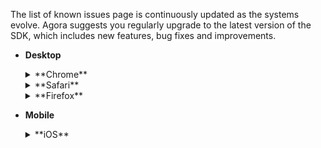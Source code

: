 <PlatformWrapper platform="web">

The list of known issues page is continuously updated as the systems evolve. Agora suggests you regularly upgrade to the latest version of the SDK, which includes new features, bug fixes and improvements.

- **Desktop**

    <details>
    <summary>**Chrome**</summary>
    <a name="chrome"></a>

    - On Windows, when Chrome 122 and above uses the Web SDK for window screen sharing, if you switch to the full-screen slide show mode, the screen sharing image remains in a non-full-screen state on the receiving end, and the full-screen slide show page cannot be displayed. **Solution**: Re-share the entire screen instead of a specific window.
    - Starting from Chrome 117, the `getStats()` method is no longer supported in the SDK v4.9.3 and earlier versions. Calling this method will return all values as `0`. This is caused by the fact that the old version of the `getStats()` WebRTC API will be removed from Chrome 117, as stated in the [Chrome official documentation](https://developer.chrome.com/blog/getstats-migration).
    **Solution:** Upgrade to a higher version of the SDK.
    - On all AMD-based and some Intel-based devices with the Windows operating system, if Chrome uses the H.264 codec, the video transmission bitrate may be lower than the set value.
        **Solution:** To resolve this issue, you can set the browser to use the VP9 codec or try to disable hardware acceleration.
    - Chrome 84 on macOS has a known issue: When using the H.264 codec, WebRTC can experience a sudden drop in the frame rate. For details, see the official Google bug reports: [Issue 1088650](https://bugs.chromium.org/p/chromium/issues/detail?id=1203206&can=2&q=webrtc%20drop%20component%3ABlink%3EWebRTC%3EVideo) and [Issue 12704](https://bugs.chromium.org/p/webrtc/issues/detail?id=12704#c3).
        **Solution:** Agora recommends using VP9 instead of H.264 for Chrome 84 and later versions on macOS.
    - Acoustic Echo Cancellation(AEC) fails to work on Chrome in certain use-cases.
        **Cause:** If you apply extra processing (for example, spatial audio) to the received remote audio stream, AEC fails to get the AEC Reference signal. For details, see the Chrome [Issue 687574](https://bugs.chromium.org/p/chromium/issues/detail?id=687574).
    **Solution:** Agora recommends that all users wear headphones instead of using speakers. To use speakers in this use-case, contact [support@agora.io](mailto:support@agora.io).
    - Chrome plans to deprecate and remove the Plan B dialect in WebRTC. For details, see the [Chrome feature description](https://www.chromestatus.com/feature/5823036655665152). If you use any of the following versions of <Vpd k="NAME"/>, best practice is to upgrade to the latest version:

        | Version   | Impact  |
        |---|---|
        | v2.5.0 - v2.9.0 <br></br> v3.0.0 - v3.6.1  |  After a stream is published, calls to `switchDevice` cause video freeze or no sound issues. |
        | v4.0.0 - v4.0.1 |  The `publish` and `subscribe` methods do not have any effect. |

    </details>

    <details>
    <summary>**Safari**</summary>
    <a name="safari"></a>

    - On Safari 17.2, the SDK cannot switch to the small stream properly.
    - On Safari browsers of some Mac devices with Intel chips, calling `enableDualStream` to enable H.264-encoded dual-stream mode may result in system lag when the ratio of the small stream to the large stream resolution is below 1/4.
    - On Safari 17, when invoking `getDisplayMedia`, the constraints for screen sharing video streams do not take effect, resulting in a blurry video.
    - On Mac OS Ventura, when sharing the screen using Safari, the video resolution set by the SDK may be different from the actual captured resolution. If the browser does not support the resolution set by the user, the billing system uses the actual captured resolution. As a result, the captured resolution may be larger or smaller than the set resolution due to browser restriction.
    - On Safari 15.4, if you set the sample rate of the local audio track as 32,000 Hz, the local audio track ends (triggering the `AgoraRTCClient.on('track-ended'` event).
    - If you use H.264 on Safari 15.1, setting [MediaStreamTrack.enabled](https://developer.mozilla.org/en-US/docs/Web/API/MediaStreamTrack/enabled) as `false` crashes the web tab.
    - On Safari 14.0.1, the audio can experience stuttering.
    - Safari 13 users may not be able to hear other users.
    - Safari 12.1 or earlier only supports the H.264 codec.
    - Safari 11 only supports video resolutions of 480P and higher.
    - Safari does not support getting the output device information, so it does not support the `getPlayoutDevices` and `setAudioOutput` methods.
    - On Safari, when calling APIs to get quality statistics, the values of some properties are 0. For example, when calling `getLocalAudioStats` to get the quality statistics of the local audio track, the value of `sendPacketsLost` is 0.
    - If **Auto-Play** is not enabled on Safari (as the following figure shows), the stream playback has no audio. You have to call the `navigator.mediaDevices.getUserMedia` method to get the device permissions before playing a stream.
        ![img](/images/video-sdk/safari-auto-play.png)
    - After creating a screen sharing video track using `createScreenVideoTrack` on Safari 16.2 and 16.3 on macOS Ventura, there may be an issue of a green screen when calling `setEncoderConfiguration` to modify the video resolution of that track. This issue is caused by a fallback in WebKit, as explained in [Bug 254652](https://bugs.webkit.org/show_bug.cgi?id=254652). The solution is to upgrade to macOS Ventura 13.3 and Safari 16.4.

    </details>

    <details>
    <summary>**Firefox**</summary>
    <a name="firefox"></a>
    **Firefox**
        
    -  Black screen issue on the receiver's side with Firefox version 138

        **Issue description**: When users interact using real-time audio and video on Firefox version 138, the receiver may see a black screen instead of video. 

        **Root cause**: This issue is caused by a rollback in the Firefox browser. Version 138 introduced a temporary change that causes video stream decoding to fail. This is a compatibility issue introduced by the browser vendor. For details, see [Bugzilla 1965831](https://bugzilla.mozilla.org/show_bug.cgi?id=1965831).

        **Workaround**: <Vg k="COMPANY" /> has implemented a temporary fix through configuration delivery. In incognito or private browsing mode, this configuration may not take effect, and integration changes may be required. Contact [technical support](mailto:support@agora.io) for assistance.
        
    - The default setting for the minimum video bitrate in Web SDK does not take effect on Firefox.
    - Sending SEI data in H.264 video streams is not supported on Firefox.
    - On Firefox 98, when sending H.264 video from Windows devices, the keyframes cannot be received immediately after the video is subscribed, thus slowing down the rendering of the first video frame.
    - When the Web SDK on Firefox communicates with the SDK on some devices, the video on Firefox is rotated.
    - Firefox does not support changing the frame rate (30 fps by default).
    - Firefox does not support setting the audio encoding rate.
    - Setting the video profile on Firefox does not take effect on the following devices:
        - MacBook Pro (13-inch, 2016, Two Thunderbolt 3 ports)
        - Windows 10 (MI)
    - On Macs with the Apple M1 chip, Firefox does not support H.264. For details, see the [Firefox documentation](https://bugzilla.mozilla.org/show_bug.cgi?id=1686470).
    - Firefox does not support getting `CodecType`, `sendFrameRate` and `captureFrameRate`.

    **Other restrictions on desktop**

    - On Chrome 81 or later, Safari, and Firefox, device IDs are only available after the user has granted permission to use the media device. This restriction affects the `getMicrophones`, `getCameras`, and `getPlaybackDevices` methods.
    - The `setPlaybackDevice` method is only supported on Chrome. Calling this method on other browsers throws the `NOT_SUPPORTED` error.
    - The `setOptimizationMode` method and the `optimizationMode` parameter in `CameraVideoTrackInitConfig`, `ScreenVideoTrackInitConfig`, and `CustomVideoTrackInitConfig` are only supported on Chrome.
    - Calling `createScreenVideoTrack` to enable screen sharing has the following restrictions:
        - The Web SDK supports screen sharing on Chrome 58 or later. If the Chrome version is earlier than 72, you need to add the [Google Chrome Extension for Screen Sharing](../basic-features/screensharing#screen-sharing-on-chrome) provided by Agora, get the `extensionId`, and set the `extensionId` parameter when you create a video track for screen sharing. If the Chrome version is 72 or later, simply call `createScreenVideoTrack`.
        - The Web SDK supports screen sharing on Firefox 56 or later. Firefox on Windows does not support the `application` mode.
        - The Web SDK supports screen sharing on Edge 80 or later on Windows 10+.
        - The Web SDK supports screen sharing on macOS Safari 13 or later. The end-user can only share the whole screen on Safari.
        - The Web SDK supports sharing the local audio playback when sharing a screen on Chrome 74 or later. To share the audio, set the `withAudio` parameter when calling `createScreenVideoTrack`. On Windows, this function allows you to share the audio when sharing the entire screen and sharing Chrome tabs, but not when sharing the application window. On macOS, this function allows you to share the audio only when sharing Chrome tabs.
    - The `setBeautyEffect` method is only supported on the following browsers and versions:

        - Chrome 65 or later.
        - Safari 12 or later.
        - Firefox 70.0.1 or later.
    </details>

- **Mobile**

    <details>
    <summary>**iOS**</summary>

    **iOS known issues**

    <details>
    <summary>iOS 16.0: The video is stretched after the screen changes to a certain orientation</summary>

    **Impact**: All browsers and apps that use WKWebView on iOS 16.0, such as Safari and Chrome.

    **Reason**: Due to the regression of the WebRTC module of WebKit on iOS 16.0, RTP streaming with coordination of video orientation (CVO) does not work properly, which causes the video to be stretched after rotation.

    **Workaround**: Agora recommends that you add a prompt to remind users of this issue.

    </details>

    <details>
    <summary>iOS 15.1.x: The browser crashes when sending the H.264 video stream</summary>

    **Impact**: All browsers and apps that use WKWebView on iOS 15.1.x, such as Safari and Chrome.

    **Details**: If you set `codec` as `'h264'` when calling `createClient`, the browsers on iOS 15.1.x crash after you send the video stream.

    **Reason**: This issue happens due to the regression of the WebKit video encoder on iOS 15.1.x. For details, see [WebKit Bug 231505](https://bugs.webkit.org/show_bug.cgi?id=231505).

    **Workaround**: Use the VP9 codec for video encoding.

    ```javascript
    createClient({codec:'vp9', mode})
    ```
    </details>

    <details>
    <summary>iOS 15.x: The actual bitrate of sending the H.264 video stream is lower than expected</summary>

    **Impact**: Safari on iOS 15.x

    **Reason**: The issue occurs because **WebRTC H264 LowLatency encoder** is enabled by default for Safari on iOS 15.x. For details, see [Webkit bug 238366](https://bugs.webkit.org/show_bug.cgi?id=238366).

    **Workaround**: The following workarounds are available:
    - Use the VP9 codec for video encoding. The sample code is as follows:

        ```javascript
        createClient({codec:'vp9', mode})
        ```
    - On the iOS device, go to **Settings** > **Safari** > **Advanced** > **Experimental Features**, and disable **WebRTC H264 LowLatency encoder**.
    </details>

    <details>
        <summary>iOS 15.0 to 15.3: Low audio volume</summary>

    **Impact**: All browsers and apps that use WKWebView on iOS 15.0 to 15.3, such as Safari and Chrome.

    **Details**: On iOS 15.0 to 15.3, after the local user subscribes to the `RemoteAudioTrack` and plays it, sometimes the audio is routed to the earpiece instead of the speaker, and the volume that the local user hear may be very low.

    **Reason**: This issue happens due to the regression of the WebKit audio module on iOS 15.0 to 15.3. For details, see [ WebKit Bug 230902](https://bugs.webkit.org/show_bug.cgi?id=230902).

    **Workaround**: On iOS 15.0 to 15.3, use `WebAudio` to play the audio, and use `GainNode` to increase the audio volume level. Use the following workaround:
    1. Upgrade to the Web SDK 4.9.0 or later versions.
    2. Set the SDK private parameter `REMOTE_AUDIO_TRACK_USES_WEB_AUDIO` as `true`. The SDK uses `WebAudio` to play the remote audio stream. Sample code:
        ```javascript
        function isIOS15(ua){
            // Use UA to judge whether the iOS version is 15
        }

        if(isIOS15(navigator.userAgent)){
            // If you are using Typescript, add the "@ts-ignore" tag before calling setParameter
            // @ts-ignore
            AgoraRTC.setParameter("REMOTE_AUDIO_TRACK_USES_WEB_AUDIO", true);
        }
        ```
    </details>

    <details>
    <summary>iOS 15.x: The video playback goes black</summary>

    **Impact**: All browsers and apps that use WKWebView on iOS 15.x, such as Safari and Chrome.

    **Details**: On iOS 15.x, if you play the video in DOM node and add some CSS properties (such as `transform` and `animation`) to the` video` element or its parent element, or if you change the CSS properties to redraw the video rendering area, sometimes the video goes black.

    **Reason**: This issue happens due to the regression of the WebKit video renderer on iOS 15.x. For details, see [WebKit Bug 230902](https://bugs.webkit.org/show_bug.cgi?id=230902).

    **Workaround**: Upgrade to the Web SDK v4.7.3 or later and minimize changes to the CSS properties of the `video` element and its parent elements.
    </details>


    <details>
    <summary>iOS 15.x: If a user wears a Bluetooth headset, the audio may be significantly distorted</summary>

    **Impact**: All browsers and apps that use WKWebView on iOS 15.x, such as Safari and Chrome.

    **Reason**: This issue happens due to the regression of the WebKit audio playback module on iOS 15.x. For details, see [WebKit Bug 231422](https://bugs.webkit.org/show_bug.cgi?id=231422).

    **Workaround**: Agora recommends that you add a prompt to remind users of possible audio distortion issues when they use a Bluetooth headset.
    </details>

    <details>
    <summary>Backgrounding the browser or app causes the audio streaming to be cut off.</summary>
    <p>

    **Impact**:
    - Safari on iOS 15.x.
    - Browsers and apps that use WKWebView (such as Chrome) on iOS 14.4 to iOS 15.x.
    </p>
    <p>

    **Reason**:
    - For Safari: This happens primarily due to this WebKit [bug](https://bugs.webkit.org/show_bug.cgi?id=231105). After the browser switches to the background, the `AudioContext` of `WebAudio` stops processing audio.
    - For browsers and apps using WKWebView: This happens because iOS `WKWebView` prohibits microphone usage while in the background. For details, see [Microphone gets muted in background](https://developer.apple.com/forums/thread/689182).
    </p>
    <p>

    **Workaround**: Currently there is no workaround for browsers and apps using WKWebView. For Safari on iOS 15.x, you can follow these steps to avoid this issue:
    1. Upgrade to the Web SDK v4.7.3 or later versions.
    2. When calling `createMicrophoneAudioTrack`, set `bypassWebAudio` as `true`. The Web SDK directly publishes the local audio stream without processing it through `WebAudio`.

        ```javascript
        const localAudioTrack = await AgoraRTC.createMicrophoneAudioTrack({bypassWebAudio: true});
        ```

        > Note that this workaround has a side effect. After applying this workaround, the audio mixing function (`MixingAudioTrack`) in the SDK fails.
    </p>
    </details>

    <details>
    <summary>iOS 15.x: Audio and video playback might not resume automatically after being interrupted by a system phone call, another real-time interaction app, Siri, or an alarm.</summary>

    **Impact**: All browsers and apps that use WKWebView on iOS 15.x, such as Safari and Chrome.

    **Reason**: Such interruptions can cause the state of the `video` and `audio` elements to be `paused`. After the interruption finishes, the state cannot be automatically switched back to `playing`, and even calling `HTMLMediaElement.play` cannot resume the media playback. See the WebKit bug [232599](https://bugs.webkit.org/show_bug.cgi?id=232599) and [226698](https://bugs.webkit.org/show_bug.cgi?id=226698) for more details.
    **Workaround**: Upgrade to the Web SDK v4.7.3 or later versions. The SDK attempts to resume media playback after the interruption. Agora recommends that you add a prompt that instructs users to refresh the page.
    </details>

    <details>
    <summary>iOS 15.x and 16.x: Certain iPad and iPhone models may experience noise issues after entering a channel.</summary>

    **Impact**: Chrome and Safari browsers on specific iPad and iPhone models with iOS 15.x and 16.x. Specific models include:
        - iPad (5th Gen)
        - iPad (6th Gen)
        - iPad (7th Gen)
        - iPad Pro (1st Gen)
        - iPhone SE (1st Gen)

        **Workaround**: Update to the latest iOS version.
        </details>

    <details>
    <summary>Other known issues</summary>

    - The volume of a remote user can change randomly on iOS 13 and 14.
    - Switching between the front and rear cameras can momentarily rotate the video.
    - The audio routing can change randomly. Sometimes, the audio is routed to the speakerphone when a headset is connected or to the earpiece when no headset is connected.
    - If you call `getUserMedia` twice to get two tracks of the same media type, the first track goes muted or black.
    - After a user switches to another app that uses the microphone or camera (such as Siri or Skype) and then switches back, the audio sampling or video capture fails.
    </details>

    **iOS known limitations**

    <details>
    <summary>The <code>createScreenVideoTrack</code> method is not supported</summary>

    Reason: iOS Safari and WKWebView do not support the `mediaDevices.getDisplayMedia` method.
    </details>

    <details>
    <summary>The <code>setBeautyEffect</code> method is not supported</summary>

    Reason: WebGL is not well supported on iOS Safari and WKWebView, and the image enhancement algorithm can reduce the system performance below acceptable levels.
    </details>

    <details>
    <summary><code>The IBufferSourceAudioTrack.seekAudioBuffer</code> method is not supported</summary>

    Reason: `WebAudio` on iOS does not support this method.
    </details>

    <details>
    <summary>Cannot send H.264 video streams with a resolution of 1080p or higher</summary>

    Reason: The Web SDK uses the H.264 Baseline Profile for negotiation, so encoding and sending a video stream with a resolution of 1080p or higher is not supported on iOS.
    </details>

    <details>
    <summary>When sending a low-quality stream on iOS Safari, you cannot set <code>LowStreamParameter.bitrate</code>, and the resolution of the low-quality stream must be proportional to the resolution of the high-quality stream.</summary>

    Reason: iOS Safari and WkWebView do not support setting the frame rate with the `RTCRTPSender.setParameters` method. After compressing the resolution with the `scaleResolutionDownBy` property, the resolution of the low-quality stream stays proportional to the resolution of the high-quality stream.
    </details>

    <details>
    <summary>The <code>encodeDelay</code> property is not supported</summary>

    Reason: The `encodeDelay` property cannot be calculated through the `getStats` method of WebRTC on iOS.
    </details>

    <details>
    <summary>Backgrounding the browser or app causes the user's video to display as a black screen</summary>

    Reason: iOS `AVCaptureSession` prohibits camera usage while in the background. For details, see [AVCaptureSessionInterruptionReason](https://developer.apple.com/documentation/avfoundation/avcapturesessioninterruptionreason/avcapturesessioninterruptionreasonvideodevicenotavailableinbackground?preferredLanguage=occ) or [Chromium issue 4294](https://bugs.chromium.org/p/webrtc/issues/detail?id=4294).
    </details>

    <details>
    <summary> Calling <code>RemoteAudioTrack.setVolume</code> has no effect on the playback volume of the remote audio</summary>

    Reason: iOS and iOS WebView do not support setting the volume of a media object through the `HTMLMediaElement.volume` property.
    </details>
    </details>

    <details>
    <summary>**Android**</summary>

    **Android known issues**

    <details>
    <summary>Android 12: Video distortion on Chrome when hardware acceleration is enabled</summary>

    **Impact**: The Chrome browser or Chromium kernel browser 97 or earlier on certain devices with Android 12, such as Pixel 3 and Pixel 4.

    **Details**: If the Chrome browser on Android 12 enables the WebRTC `H264` or `VP9` hardware acceleration by default, video distortion can occur.

    **Reason**: This issue happens due to the regression of the Chromium WebRTC video encoder. For details, see [Chromium issue 1237677](https://bugs.chromium.org/p/chromium/issues/detail?id=1237677).

    **Workaround**: Chrome 97 fixed this issue. You can instruct users to upgrade to Chrome 97 or later versions.
    </details>

    <details>
    <summary>The bitrate when sending video on Android Chrome fails to reach the preset value.</summary>

    **Scope**: Certain Android devices, such as Xiaomi and OnePlus.

    **Reason**: This is a hardware encoder issue. The bitrate fails to reach the preset value at a specific video encoding frame rate.

    **Workaround**: In most cases, the bitrate is relatively lower when the frame rate is set as 15 fps. If you set the frame rate as 30 fps, the bitrate increases. So Agora recommends trying to set the frame rate as 30 fps when encountering a bitrate issue. However, setting the frame rate as fps may cause performance issues.
    </details>

    <details>
    <summary>The autoplay of inaudible media is blocked on WeChat</summary>

    **Impact**: The WeChat browser using Chromium 89 kernel

    **Details**: The autoplay of inaudible media is blocked. Even after the user interacts with the webpage to resume the video playback, the autoplay block is still not removed.

    **Reason**: This issue happens because the WeChat browser implements a custom autoplay policy.

    **Workaround**: Follow these steps to avoid this issue:
    1. Upgrade to the Web SDK v4.6.0 or later versions.
    2. Listen to the `AgoraRTC.onAutoplayFailed` event. Instruct the user to click on the page to resume playback:

        ```javascript
        AgoraRTC.onAutoplayFailed = ()=>{
            document.alert('Please click the page to resume playback');
        }
        ```
    </details>

    <details>
    <summary>If a local user wears a Bluetooth headset, after they start to send the audio, the remote audio is lost</summary>

    **Scope**: Certain Xiaomi and OnePlus devices

    **Details**: If a local user wears a Bluetooth headset, when the Bluetooth headset starts capturing the audio, there is a possibility that the remote audio is lost.

    **Reason**: It may be due to the audio issue on Chromium regarding the profile switch of the Bluetooth.

    **Workaround**: Agora recommends that you add a prompt to remind users of possible audio-loss issues when they use a Bluetooth headset.
    </details>

    <details>
    <summary>When a local user is sending audio, switching the audio output device does not take effect</summary>

    **Scope**: Chromium-based browsers on Android devices

    **Details**: When a local users is sending audio, if the user switches from using the speaker to using a Bluetooth headset, the remote audio still comes from the speaker.

    **Reason**: The audio routing on Android devices is controlled by the Android operating system and cannot be fixed at Chromium's level. For details, see [Chromium issue 1317548](https://bugs.chromium.org/p/chromium/issues/detail?id=1317548&q=bluetooth&can=2)。
    </details>

    <details>
    <summary>Issues specific to certain Android devices</summary>

    - On devices equipped with **MediaTek chips**, the Web SDK cannot encode and send video streams in H.264.
    - On devices equipped with Huawei **HiSilicon Kirin** chips, if you use Chrome versions earlier than 88, the Web SDK cannot encode and send video streams in H.264.
    - When receiving video streams on Chrome on **OnePlus 6**, if the screen turns off, the video can freeze.
    - **Harmony OS** does not support sending the video stream of 180p.
    </details>

    <details>
    <summary>Other known issues</summary>

    - On some Android devices, the device labels might not be available.
    - On some Android devices, tracks can end if the audio and video streams are interrupted by system phone calls or other audio or video calling apps. To resume the call, the Web SDK needs to re-capture the audio and video.
    - On Android Chrome, the Web SDK cannot send high-quality and low-quality streams in H.264.
    - On Android Chrome earlier than 90, the volume obtained by `getVolumeLevel` is 0, but the user can hear the audio.
    - On Android system Webview versions from 55 to 75, the `decodeFrameRate` property stays 0.
    - When running Android 11 on certain OPPO models, such as Reno4 and A11, users will experience black screens and no sound due to the lack of WebRTC support.
    </details>

    **Android known limitations**

    <details>
    <summary>The <code>createScreenVideoTrack</code> method is not supported</summary>

    Reason: The `mediaDevices.getDisplayMedia` method is not implemented on mobile browsers and WkWebView.
    </details>

    <details>
    <summary>The <code>setBeautyEffect</code> method is not supported</summary>

    Reason: The image enhancement algorithm can reduce the system performance of mobile devices below acceptable levels.
    </details>
    </details>

</PlatformWrapper>